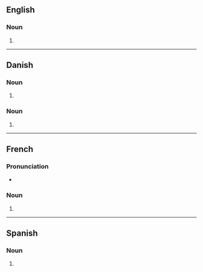 ==English==

===Noun===
{{head|en|noun form}}

# {{plural of|en|ballet}}

----

==Danish==

===Noun===
{{head|da|noun form|g=c}}

# {{inflection of|da|ballet||indef|gen|s}}

===Noun===
{{head|da|noun form|g=n}}

# {{inflection of|da|bal||def|gen|s}}

----

==French==

===Pronunciation===
* {{audio|fr|LL-Q150 (fra)-Lyokoï-ballets.wav|Audio}}

===Noun===
{{head|fr|noun form|g=m}}

# {{plural of|fr|ballet}}

----

==Spanish==

===Noun===
{{head|es|noun form}}

# {{plural of|es|ballet}}
